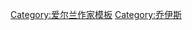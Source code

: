 {{navbox
|name   = 喬伊斯作品
|title  = '''[[喬伊斯]]'''（1882年—1941年）作品集
|image = 
| listclass  = hlist
|group1 = 小說
|list1  = 
*[[青年藝術家的畫像]]（1916）
*[[尤利西斯]]（1922）
*[[芬尼根的守灵夜]]（1939）
*[[Stephen Hero]]（1944）

|group2 = [[都柏林人]] (1914)<br>（短篇小說）
|list2  = 
*[[姐妹倆]]（1904）
*[[偶遇]]（1905）
*[[阿拉比 (小說)|阿拉比]]（1905）
*[[伊夫琳]]（1904）
*[[賽車之後]]（1904）
*[[護花使者]]（1906）
*[[寄宿家庭]]（1905）
*[[小雲朵]]（1906）
*[[一對一 (小說)|一對一]]（1905）
*[[泥土 (小說)|泥土]]（1905）
*[[憾事一樁]]（1905）
*[[會議室裡的常春藤日]]（1905）
*[[一位母親]]（1905）
*[[神的恩典]]（1906）
*[[往生者 (小說)|往生者]]（1907）

|group3 = 戲劇
|list3  = 
*[[流亡 (戲劇作品)|流亡]]（1918）

|group4 = 詩歌
|list4  = 
*[[室內樂 (喬伊斯)|室內樂]]（1907）
*[[Pomes Penyeach]]（1927）
*[[Giacomo Joyce]]（1968）
}}<noinclude>
[[Category:爱尔兰作家模板]]
[[Category:乔伊斯]]
</noinclude>
